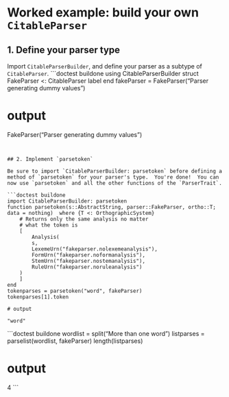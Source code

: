 # Worked example: build your own `CitableParser`


## 1. Define your parser type

Import `CitableParserBuilder`, and define your parser as a subtype of `CitableParser`.
```doctest buildone
using CitableParserBuilder
struct FakeParser <: CitableParser
    label
end
fakeParser = FakeParser("Parser generating dummy values")

# output

FakeParser("Parser generating dummy values")
```


## 2. Implement `parsetoken`

Be sure to import `CitableParserBuilder: parsetoken` before defining a method of `parsetoken` for your parser's type.  You're done!  You can now use `parsetoken` and all the other functions of the `ParserTrait`.

```doctest buildone
import CitableParserBuilder: parsetoken
function parsetoken(s::AbstractString, parser::FakeParser, ortho::T; data = nothing)  where {T <: OrthographicSystem}
    # Returns only the same analysis no matter
    # what the token is
    [
        Analysis(
        s,
        LexemeUrn("fakeparser.nolexemeanalysis"),
        FormUrn("fakeparser.noformanalysis"),
        StemUrn("fakeparser.nostemanalysis"),
        RuleUrn("fakeparser.noruleanalysis")
    )
    ]
end
tokenparses = parsetoken("word", fakeParser)
tokenparses[1].token

# output

"word"
```

```doctest buildone
wordlist = split("More than one word")
listparses = parselist(wordlist, fakeParser)
length(listparses)

# output

4
```
    

